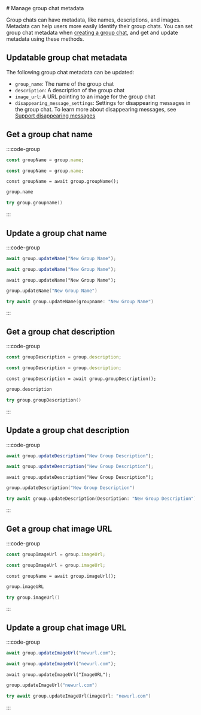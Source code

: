 
<AutoBreadcrumb />
# Manage group chat metadata

Group chats can have metadata, like names, descriptions, and images. Metadata can help users more easily identify their group chats. You can set group chat metadata when [creating a group chat](#TODO), and get and update metadata using these methods.

## Updatable group chat metadata

The following group chat metadata can be updated:

- `group_name`: The name of the group chat
- `description`: A description of the group chat
- `image_url`: A URL pointing to an image for the group chat
- `disappearing_message_settings`: Settings for disappearing messages in the group chat. To learn more about disappearing messages, see [Support disappearing messages](#TODO)

## Get a group chat name

:::code-group

```js [Browser]
const groupName = group.name;
```

```js [Node]
const groupName = group.name;
```

```tsx [React Native]
const groupName = await group.groupName();
```

```kotlin [Kotlin]
group.name
```

```swift [Swift]
try group.groupname()
```

:::

## Update a group chat name

:::code-group

```js [Browser]
await group.updateName("New Group Name");
```

```js [Node]
await group.updateName("New Group Name");
```

```tsx [React Native]
await group.updateName("New Group Name");
```

```kotlin [Kotlin]
group.updateName("New Group Name")
```

```swift [Swift]
try await group.updateName(groupname: "New Group Name")
```

:::

## Get a group chat description

:::code-group

```js [Browser]
const groupDescription = group.description;
```

```js [Node]
const groupDescription = group.description;
```

```tsx [React Native]
const groupDescription = await group.groupDescription();
```

```kotlin [Kotlin]
group.description
```

```swift [Swift]
try group.groupDescription()
```

:::

## Update a group chat description

:::code-group

```js [Browser]
await group.updateDescription("New Group Description");
```

```js [Node]
await group.updateDescription("New Group Description");
```

```tsx [React Native]
await group.updateDescription("New Group Description");
```

```kotlin [Kotlin]
group.updateDescription("New Group Description")
```

```swift [Swift]
try await group.updateDescription(Description: "New Group Description")
```

:::

## Get a group chat image URL

:::code-group

```js [Browser]
const groupImageUrl = group.imageUrl;
```

```js [Node]
const groupImageUrl = group.imageUrl;
```

```tsx [React Native]
const groupName = await group.imageUrl();
```

```kotlin [Kotlin]
group.imageURL
```

```swift [Swift]
try group.imageUrl()
```

:::

## Update a group chat image URL

:::code-group

```js [Browser]
await group.updateImageUrl("newurl.com");
```

```js [Node]
await group.updateImageUrl("newurl.com");
```

```tsx [React Native]
await group.updateImageUrl("ImageURL");
```

```kotlin [Kotlin]
group.updateImageUrl("newurl.com")
```

```swift [Swift]
try await group.updateImageUrl(imageUrl: "newurl.com")
```

:::

